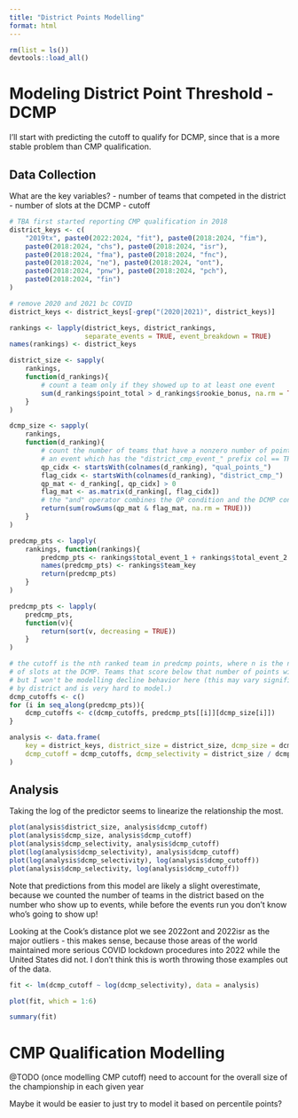 ```yaml
---
title: "District Points Modelling"
format: html
---
```


```r
rm(list = ls())
devtools::load_all()
```

# Modeling District Point Threshold - DCMP

I'll start with predicting the cutoff to qualify for DCMP, since that is a more stable problem than CMP qualification. 

## Data Collection

What are the key variables? 
- number of teams that competed in the district
- number of slots at the DCMP
- cutoff

```r
# TBA first started reporting CMP qualification in 2018
district_keys <- c(
    "2019tx", paste0(2022:2024, "fit"), paste0(2018:2024, "fim"), 
    paste0(2018:2024, "chs"), paste0(2018:2024, "isr"), 
    paste0(2018:2024, "fma"), paste0(2018:2024, "fnc"), 
    paste0(2018:2024, "ne"), paste0(2018:2024, "ont"), 
    paste0(2018:2024, "pnw"), paste0(2018:2024, "pch"), 
    paste0(2018:2024, "fin")
)

# remove 2020 and 2021 bc COVID
district_keys <- district_keys[-grep("(2020|2021)", district_keys)]

rankings <- lapply(district_keys, district_rankings, 
                   separate_events = TRUE, event_breakdown = TRUE)
names(rankings) <- district_keys

district_size <- sapply(
    rankings, 
    function(d_rankings){ 
        # count a team only if they showed up to at least one event
        sum(d_rankings$point_total > d_rankings$rookie_bonus, na.rm = TRUE)
    }
)

dcmp_size <- sapply(
    rankings, 
    function(d_ranking){
        # count the number of teams that have a nonzero number of points for 
        # an event which has the "district_cmp_event_" prefix col == TRUE
        qp_cidx <- startsWith(colnames(d_ranking), "qual_points_")
        flag_cidx <- startsWith(colnames(d_ranking), "district_cmp_")
        qp_mat <- d_ranking[, qp_cidx] > 0
        flag_mat <- as.matrix(d_ranking[, flag_cidx])
        # the "and" operator combines the QP condition and the DCMP condition
        return(sum(rowSums(qp_mat & flag_mat, na.rm = TRUE)))
    }
)

predcmp_pts <- lapply(
    rankings, function(rankings){
        predcmp_pts <- rankings$total_event_1 + rankings$total_event_2
        names(predcmp_pts) <- rankings$team_key
        return(predcmp_pts)
    }
)

predcmp_pts <- lapply(
    predcmp_pts, 
    function(v){
        return(sort(v, decreasing = TRUE))
    }
)

# the cutoff is the nth ranked team in predcmp points, where n is the number 
# of slots at the DCMP. Teams that score below that number of points will go, 
# but I won't be modelling decline behavior here (this may vary significantly
# by district and is very hard to model.)
dcmp_cutoffs <- c()
for (i in seq_along(predcmp_pts)){
    dcmp_cutoffs <- c(dcmp_cutoffs, predcmp_pts[[i]][dcmp_size[i]])
}

analysis <- data.frame(
    key = district_keys, district_size = district_size, dcmp_size = dcmp_size, 
    dcmp_cutoff = dcmp_cutoffs, dcmp_selectivity = district_size / dcmp_size
)
```

## Analysis

Taking the log of the predictor seems to linearize the relationship the most.

```r
plot(analysis$district_size, analysis$dcmp_cutoff)
plot(analysis$dcmp_size, analysis$dcmp_cutoff)
plot(analysis$dcmp_selectivity, analysis$dcmp_cutoff)
plot(log(analysis$dcmp_selectivity), analysis$dcmp_cutoff)
plot(log(analysis$dcmp_selectivity), log(analysis$dcmp_cutoff))
plot(analysis$dcmp_selectivity, log(analysis$dcmp_cutoff))
```

Note that predictions from this model are likely a slight overestimate, because we counted the number of teams in the district based on the number who show up to events, while before the events run you don't know who's going to show up!

Looking at the Cook's distance plot we see 2022ont and 2022isr as the major outliers - this makes sense, because those areas of the world maintained more serious COVID lockdown procedures into 2022 while the United States did not. I don't think this is worth throwing those examples out of the data.

```r
fit <- lm(dcmp_cutoff ~ log(dcmp_selectivity), data = analysis)

plot(fit, which = 1:6)

summary(fit)
```

# CMP Qualification Modelling
@TODO (once modelling CMP cutoff) need to account for the overall size of the championship in each given year

Maybe it would be easier to just try to model it based on percentile points?
